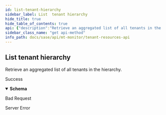 ```yaml
---
id: list-tenant-hierarchy
sidebar_label: List  tenant hierarchy
hide_title: true
hide_table_of_contents: true
api: {"description":"Retrieve an aggregated list of all tenants in the hierarchy.\n","operationId":"get-mt-monitor-v1-agg-custom-tenant-hierarchy","responses":{"200":{"content":{"application/json":{"schema":{"properties":{"cdlTenantId":{"description":"CDL Tenant Id","type":"string"},"children":{"description":"List of Child Tenants which are of type Tenant Hierarchy","items":"circular()","type":"array"},"display_name":{"description":"Tenant Display Name","type":"string"},"hasSELicense":{"description":"SE License Flag","type":"boolean"},"id":{"description":"TSG Id","type":"string"},"license_activated":{"description":"License Activation Flag","type":"boolean"},"region":{"description":"Set of CDL regions which can be any one of  us01, eu01, au01, de01, jp01, ca01, sg01, uk01","items":{"type":"string"},"type":"array","uniqueItems":true},"tenantLicenseType":{"description":"Tenant License Type which can be any one of PA_ONLY, SDWAN_ONLY, SASE, PA_SDWAN","type":"string"},"vertical":{"description":"Customer Vertical","type":"string"}},"required":["cdlTenantId","display_name","id","license_activated","tenantLicenseType","vertical"],"type":"object"}}},"description":"Success"},"400":{"description":"Bad Request"},"500":{"description":"Server Error"}},"security":[{"Bearer":[]}],"tags":["TenantResources"],"parameters":[],"method":"get","path":"/mt/monitor/v1/agg/custom/tenant/hierarchy","servers":[{"url":"/"}],"securitySchemes":{"Bearer":{"scheme":"bearer","type":"http"}},"info":{"contact":{},"description":"Use the Tenant Resource API to list all tenants in the hierarchy.\n","title":"Tenant Resources API","version":"1.0"},"postman":{"name":"List  tenant hierarchy","description":{"content":"Retrieve an aggregated list of all tenants in the hierarchy.\n","type":"text/plain"},"url":{"path":["mt","monitor","v1","agg","custom","tenant","hierarchy"],"host":["{{baseUrl}}"],"query":[],"variable":[]},"header":[{"key":"Accept","value":"application/json"}],"method":"GET","auth":{"type":"bearer","bearer":[{"type":"any","value":"<Bearer Token>","key":"token"}]}}}
sidebar_class_name: "get api-method"
info_path: docs/sase/api/mt-monitor/tenant-resources-api
---
```



## List  tenant hierarchy



Retrieve an aggregated list of all tenants in the hierarchy.


<div><ApiTabs><TabItem label={"200"} value={"200"}><div>

Success

</div><div><details style={{}} data-collapsed={false} open={true}><summary style={{"textAlign":"left"}}><strong>Schema</strong></summary><div style={{"textAlign":"left","marginLeft":"1rem"}}></div><ul style={{"marginLeft":"1rem"}}><SchemaItem collapsible={false} name={"cdlTenantId"} required={true} schemaDescription={"CDL Tenant Id"} schemaName={"string"} qualifierMessage={undefined}></SchemaItem><SchemaItem collapsible={false} name={"children"} required={false} schemaDescription={"List of Child Tenants which are of type Tenant Hierarchy"} schemaName={"undefined[]"} qualifierMessage={undefined}></SchemaItem><SchemaItem collapsible={false} name={"display_name"} required={true} schemaDescription={"Tenant Display Name"} schemaName={"string"} qualifierMessage={undefined}></SchemaItem><SchemaItem collapsible={false} name={"hasSELicense"} required={false} schemaDescription={"SE License Flag"} schemaName={"boolean"} qualifierMessage={undefined}></SchemaItem><SchemaItem collapsible={false} name={"id"} required={true} schemaDescription={"TSG Id"} schemaName={"string"} qualifierMessage={undefined}></SchemaItem><SchemaItem collapsible={false} name={"license_activated"} required={true} schemaDescription={"License Activation Flag"} schemaName={"boolean"} qualifierMessage={undefined}></SchemaItem><SchemaItem collapsible={false} name={"region"} required={false} schemaDescription={"Set of CDL regions which can be any one of  us01, eu01, au01, de01, jp01, ca01, sg01, uk01"} schemaName={"string[]"} qualifierMessage={undefined}></SchemaItem><SchemaItem collapsible={false} name={"tenantLicenseType"} required={true} schemaDescription={"Tenant License Type which can be any one of PA_ONLY, SDWAN_ONLY, SASE, PA_SDWAN"} schemaName={"string"} qualifierMessage={undefined}></SchemaItem><SchemaItem collapsible={false} name={"vertical"} required={true} schemaDescription={"Customer Vertical"} schemaName={"string"} qualifierMessage={undefined}></SchemaItem></ul></details></div></TabItem><TabItem label={"400"} value={"400"}><div>

Bad Request

</div><div></div></TabItem><TabItem label={"500"} value={"500"}><div>

Server Error

</div><div></div></TabItem></ApiTabs></div>
      